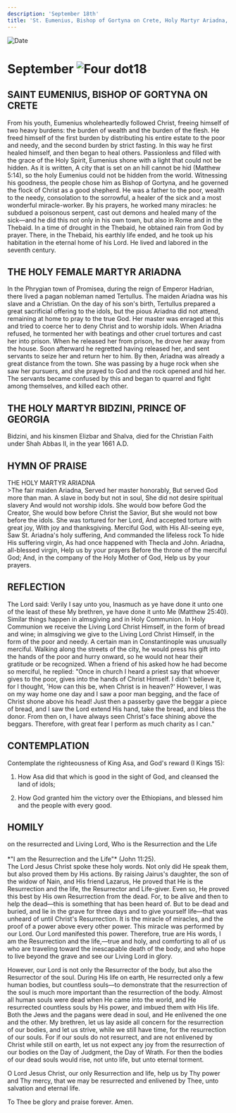 ```yaml
---
description: 'September 18th'
title: 'St. Eumenius, Bishop of Gortyna on Crete, Holy Martyr Ariadna, Holy Martyr Bidzini, Prince of Georgia'
---
```


<RunningHead />
<Image src="/title-imprint.png" height={68} width={50} alt="Date" className="title-imprint"/>

# <div id="date">September <Image className="four-dot" src="/four-dot.png" height={15} width={15} alt="Four dot" />18</div>

## SAINT EUMENIUS, BISHOP OF GORTYNA ON CRETE

From his youth, Eumenius wholeheartedly followed Christ, freeing himself of two heavy burdens: the burden of wealth and the burden of the flesh. He freed himself of the first burden by distributing his entire estate to the poor and needy, and the second burden by strict fasting. In this way he first healed himself, and then began to heal others. Passionless and filled with the grace of the Holy Spirit, Eumenius shone with a light that could not be hidden. As it is written, A city that is set on an hill cannot be hid (Matthew 5:14), so the holy Eumenius could not be hidden from the world. Witnessing his goodness, the people chose him as Bishop of Gortyna, and he governed the flock of Christ as a good shepherd. He was a father to the poor, wealth to the needy, consolation to the sorrowful, a healer of the sick and a most wonderful miracle-worker. By his prayers, he worked many miracles: he subdued a poisonous serpent, cast out demons and healed many of the sick—and he did this not only in his own town, but also in Rome and in the Thebaid. In a time of drought in the Thebaid, he obtained rain from God by prayer. There, in the Thebaid, his earthly life ended, and he took up his habitation in the eternal home of his Lord. He lived and labored in the seventh century.

## THE HOLY FEMALE MARTYR ARIADNA

In the Phrygian town of Promisea, during the reign of Emperor Hadrian, there lived a pagan nobleman named Tertullus. The maiden Ariadna was his slave and a Christian. On the day of his son's birth, Tertullus prepared a great sacrificial offering to the idols, but the pious Ariadna did not attend, remaining at home to pray to the true God. Her master was enraged at this and tried to coerce her to deny Christ and to worship idols. When Ariadna refused, he tormented her with beatings and other cruel tortures and cast her into prison. When he released her from prison, he drove her away from the house. Soon afterward he regretted having released her, and sent servants to seize her and return her to him. By then, Ariadna was already a great distance from the town. She was passing by a huge rock when she saw her pursuers, and she prayed to God and the rock opened and hid her. The servants became confused by this and began to quarrel and fight among themselves, and killed each other.

## THE HOLY MARTYR BIDZINI, PRINCE OF GEORGIA

Bidzini, and his kinsmen Elizbar and Shalva, died for the Christian Faith under Shah Abbas II, in the year 1661 A.D.


## HYMN OF PRAISE
<div style={{textAlign:'center', color:'crimson', fontWeight:'bold'}}>
THE HOLY MARTYR ARIADNA
</div>
>The fair maiden Ariadna,  
Served her master honorably,  
But served God more than man.  
A slave in body but not in soul,  
She did not desire spiritual slavery  
And would not worship idols.  
She would bow before God the Creator,  
She would bow before Christ the Savior,  
But she would not bow before the idols.  
She was tortured for her Lord,  
And accepted torture with great joy,  
With joy and thanksgiving.  
Merciful God, with His All-seeing eye,  
Saw St. Ariadna's holy suffering,  
And commanded the lifeless rock  
To hide His suffering virgin,   
As had once happened with Thecla and John.  
Ariadna, all-blessed virgin,  
Help us by your prayers  
Before the throne of the merciful God;  
And, in the company of the Holy Mother of God,  
Help us by your prayers.  


## REFLECTION

The Lord said: Verily I say unto you, Inasmuch as ye have done it unto one of the least of these My brethren, ye have done it unto Me (Matthew 25:40). Similar things happen in almsgiving and in Holy Communion. In Holy Communion we receive the Living Lord Christ Himself, in the form of bread and wine; in almsgiving we give to the Living Lord Christ Himself, in the form of the poor and needy. A certain man in Constantinople was unusually merciful. Walking along the streets of the city, he would press his gift into the hands of the poor and hurry onward, so he would not hear their gratitude or be recognized. When a friend of his asked how he had become so merciful, he replied: "Once in church I heard a priest say that whoever gives to the poor, gives into the hands of Christ Himself. I didn't believe it, for I thought, 'How can this be, when Christ is in heaven?' However, I was on my way home one day and I saw a poor man begging, and the face of Christ shone above his head! Just then a passerby gave the beggar a piece of bread, and I saw the Lord extend His hand, take the bread, and bless the donor. From then on, I have always seen Christ's face shining above the beggars. Therefore, with great fear I perform as much charity as I can."


## CONTEMPLATION

Contemplate the righteousness of King Asa, and God's reward (I Kings 15):

1. How Asa did that which is good in the sight of God, and cleansed the land of idols;

2. How God granted him the victory over the Ethiopians, and blessed him and the people with every good.


## HOMILY
<div style={{textAlign:'center', color:'crimson', fontWeight:'bold'}}>
on the resurrected and Living Lord, Who is the Resurrection and the Life
</div>
<br />
<div style={{textAlign:'right'}}>
*"I am the Resurrection and the Life"* (John 11:25).
</div>
The Lord Jesus Christ spoke these holy words. Not only did He speak them, but also proved them by His actions. By raising Jairus's daughter, the son of the widow of Nain, and His friend Lazarus, He proved that He is the Resurrection and the life, the Resurrector and Life-giver. Even so, He proved this best by His own Resurrection from the dead. For, to be alive and then to help the dead—this is something that has been heard of. But to be dead and buried, and lie in the grave for three days and to give yourself life—that was unheard of until Christ's Resurrection. It is the miracle of miracles, and the proof of a power above every other power. This miracle was performed by our Lord. Our Lord manifested this power. Therefore, true are His words, I am the Resurrection and the life,—true and holy, and comforting to all of us who are traveling toward the inescapable death of the body, and who hope to live beyond the grave and see our Living Lord in glory.

However, our Lord is not only the Resurrector of the body, but also the Resurrector of the soul. During His life on earth, He resurrected only a few human bodies, but countless souls—to demonstrate that the resurrection of the soul is much more important than the resurrection of the body. Almost all human souls were dead when He came into the world, and He resurrected countless souls by His power, and imbued them with His life. Both the Jews and the pagans were dead in soul, and He enlivened the one and the other. My brethren, let us lay aside all concern for the resurrection of our bodies, and let us strive, while we still have time, for the resurrection of our souls. For if our souls do not resurrect, and are not enlivened by Christ while still on earth, let us not expect any joy from the resurrection of our bodies on the Day of Judgment, the Day of Wrath. For then the bodies of our dead souls would rise, not unto life, but unto eternal torment.

O Lord Jesus Christ, our only Resurrection and life, help us by Thy power and Thy mercy, that we may be resurrected and enlivened by Thee, unto salvation and eternal life.

To Thee be glory and praise forever. Amen. 

